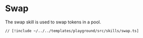 # Swap

The swap skill is used to swap tokens in a pool.

```tsx [src/skills/swap.ts]
// [!include ~/../../templates/playground/src/skills/swap.ts]
```
